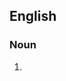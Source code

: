 {{also|tail draggers}}

==English==

===Noun===
{{head|en|noun plural form}}

# {{plural of|taildragger|lang=en}}
